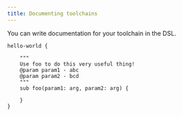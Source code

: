 ```yaml
---
title: Documenting toolchains
---
```


You can write documentation for your toolchain in the DSL.

```clidsl title=hello-world.cli
hello-world {

    """
    Use foo to do this very useful thing!
    @param param1 - abc
    @param param2 - bcd
    """
    sub foo(param1: arg, param2: arg) {

    }
}
```
